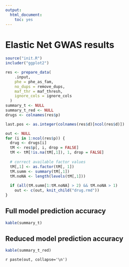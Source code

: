 ```yaml
---
output:
  html_document:
    toc: yes
---
```


# Elastic Net GWAS results

```r
source("init.R")
includer("ggplot2")

res <- prepare_data(
    .input, 
    phe = phe_as_fam, 
    no_dups = remove_dups, 
    maf_thr = maf_thresh,
    ignore_cols = ignore_cols
  )
summary_t <- NULL
summary_t_red <- NULL
drugs <- colnames(res$p)

last.pos <- as.integer(colnames(res$d)[ncol(res$d)])
```

```r
out <- NULL
for (i in 1:ncol(res$p)) {
  drug <- drugs[i]
  tM <- res$p[, i, drop = FALSE]
  tM <- tM[!is.na(tM[,1]), 1, drop = FALSE]
  
  # correct available factor values
  tM[,1] <- as.factor(tM[, 1])
  tM.summ <- summary(tM[,1])
  tM.noNA <- length(levels(tM[,1]))
  
  if (all(tM.summ[1:tM.noNA] > 2) && tM.noNA > 1)
    out <- c(out, knit_child("drug.rmd"))
}
```

## Full model prediction accuracy

```r
kable(summary_t)
```

## Reduced model prediction accuracy 

```r
kable(summary_t_red)
```

`r paste(out, collapse='\n')`
